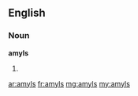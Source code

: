 ==English==

===Noun===
'''amyls'''

# {{plural of|[[amyl]]}}

[[ar:amyls]]
[[fr:amyls]]
[[mg:amyls]]
[[my:amyls]]